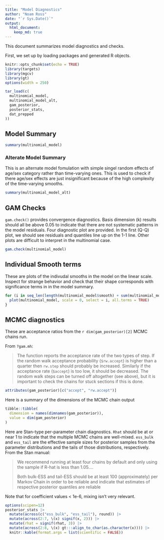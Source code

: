 ```yaml
---
title: "Model Diagnostics"
author: "Noam Ross"
date: "`r Sys.Date()`"
output: 
  html_document:
    keep_md: true
---
```


<style type="text/css">
.main-container {
  max-width: 1800px !important;
  margin-left: auto;
  margin-right: auto;
}
</style>

This document summarizes model diagnostics and checks.

First, we set up by loading packages and generated R objects.

```r
knitr::opts_chunk$set(echo = TRUE)
library(targets)
library(mgcv)
library(gt)
options(width = 250)
```

```r
tar_load(c(
  multinomial_model,
  multinomial_model_alt,
  gam_posterior,
  posterior_stats,
  dat_prepped
))
```

## Model Summary

```r
summary(multinomial_model)
```

### Alterate Model Summary

This is an alternate model fomulation with simple singel random effects of age/sex category
rather than time-varying ones.  This is used to check if there age/sex effects are
just insignificant because of the high complexity of the time-varying smooths.

```r
summary(multinomial_model_alt)
```

## GAM Checks

`gam.check()` provides convergence diagnostics. Basis dimension (k) results should all be above 0.05 to indicate
that there are not systematic patterns in the model residuals.  Four diagnostic
plot are provided. In the first (Q-Q) plot, we should see residuals and quantiles
line up on the 1-1 line.  Other plots are difficult to interpret in the multinomial
case. 

```r
gam.check(multinomial_model)
```

## Individual Smooth terms

These are plots of the indivudal smooths in the model on the linear scale.
Inspect for strange behavior and check that their shape corresponds with
significance terms in in the model summary.

```r
for (i in seq_len(length(multinomial_model$smooth) + sum(multinomial_model$nsdf) - 3)) {
  plot(multinomial_model, scale = 0, select = i, all.terms = TRUE)
}
```

## MCMC diagnostics

These are acceptance ratios from the `r dim(gam_posterior)[2]` MCMC chains
run.  

From `?gam.mh`:

> The function reports the acceptance rate of the two types of step. If the 
> random walk acceptance probability (`$rw.accept`) is higher than a quarter then `rw.step` 
> should probably be increased. Similarly if the acceptance rate (`$accept`) is too low,
> it should be decreased. The random walk steps can be turned off altogether
> (see above), but it is important to check the chains for stuck sections if
> this is done.


```r
attributes(gam_posterior)[c("accept", "rw.accept")]
```

Here is a summary of the dimensions of the MCMC chain output
```r
tibble::tibble(
  dimension = names(dimnames(gam_posterior)),
  value = dim(gam_posterior)
)
```


Here are Stan-type per-parameter chain diagnostics.  `Rhat` should be at or near
1 to indicate that the multiple MCMC chains are well-mixed.  `ess_bulk` and 
`ess_tail` are the effective sample sizes for posterior samples from the parameter
distributions and the tails of those distributions, respectively. From the Stan
manual:

> We recommend running at least four chains by default and only using the sample
> if R-hat is less than 1.05....
>
> Both bulk-ESS and tail-ESS should be at least 100 (approximately) per
> Markov Chain in order to be reliable and indicate that estimates of respective
> posterior quantiles are reliable

Note that for coefficient values < 1e-6, mixing isn't very relevant.

```r
options(scipen=12)
posterior_stats |> 
  mutate(across(c("ess_bulk", "ess_tail"), round)) |> 
  mutate(across(2:7, \(x) signif(x, 2))) |> 
  mutate(rhat = signif(rhat, 3)) |> 
  mutate(across(2:8, \(x) gt:::align_to_char(as.character(x)))) |> 
  knitr::kable(format.args = list(scientific = FALSE))
```

